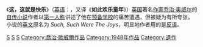 《'''这，这就是快乐'''》（[[英语|英语]]：'''''{{lang|en|Such, Such Were the Joys}}'''''，又译《'''如此欢乐童年'''》）[[英国|英国]]著名[[作家|作家]][[乔治·奥威尔|乔治·奥威尔]]的[[自传|自传]][[小说|小说]]作者以[[第一人称|第一人称]]讲述了他在[[预备学校|预备学校]]的痛苦遭遇，但被疑为有所夸张。
小说的[[英文|英文]]原名为 ''Such, Such Were The Joys''，明显地作者用的是[[反语|反语]]。

{{lit-stub}}
[[Category:自传|S]]
[[Category:英国小说|S]]
[[Category:英格蘭小說|S]]
[[Category:喬治·歐威爾作品|Category:喬治·歐威爾作品]]
[[Category:1948年作品|Category:1948年作品]]
[[Category:遺作|Category:遺作]]